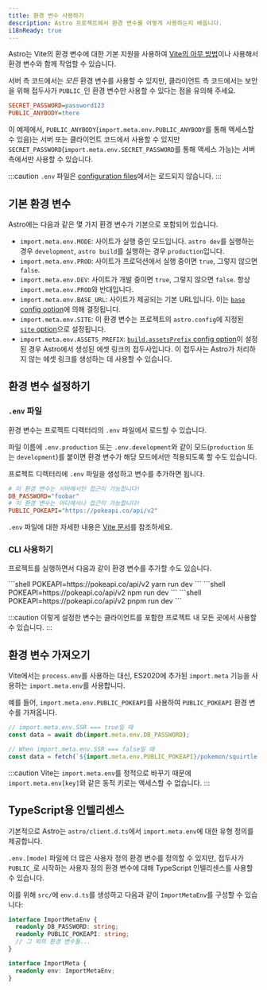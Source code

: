 ```yaml
---
title: 환경 변수 사용하기
description: Astro 프로젝트에서 환경 변수를 어떻게 사용하는지 배웁니다.
i18nReady: true
---
```


Astro는 Vite의 환경 변수에 대한 기본 지원을 사용하여 [Vite의 아무 방법](https://vitejs.dev/guide/env-and-mode.html)이나 사용해서 환경 변수와 함께 작업할 수 있습니다.

서버 측 코드에서는 _모든_ 환경 변수를 사용할 수 있지만, 클라이언트 측 코드에서는 보안을 위해 접두사가 `PUBLIC_`인 환경 변수만 사용할 수 있다는 점을 유의해 주세요.

```ini title=".env"
SECRET_PASSWORD=password123
PUBLIC_ANYBODY=there
```

이 예제에서, `PUBLIC_ANYBODY`(`import.meta.env.PUBLIC_ANYBODY`를 통해 액세스할 수 있음)는 서버 또는 클라이언트 코드에서 사용할 수 있지만 `SECRET_PASSWORD`(`import.meta.env.SECRET_PASSWORD`를 통해 액세스 가능)는 서버 측에서만 사용할 수 있습니다.

:::caution
`.env` 파일은 [configuration files](/ko/guides/configuring-astro/#environment-variables)에서는 로드되지 않습니다.
:::

## 기본 환경 변수

Astro에는 다음과 같은 몇 가지 환경 변수가 기본으로 포함되어 있습니다.

- `import.meta.env.MODE`: 사이트가 실행 중인 모드입니다. `astro dev`를 실행하는 경우 `development`, `astro build`를 실행하는 경우 `production`입니다.
- `import.meta.env.PROD`: 사이트가 프로덕션에서 실행 중이면 `true`, 그렇지 않으면 `false`.
- `import.meta.env.DEV`: 사이트가 개발 중이면 `true`, 그렇지 않으면 `false`. 항상 `import.meta.env.PROD`와 반대입니다.
- `import.meta.env.BASE_URL`: 사이트가 제공되는 기본 URL입니다. 이는 [`base` config option](/ko/reference/configuration-reference/#base)에 의해 결정됩니다.
- `import.meta.env.SITE`: 이 환경 변수는 프로젝트의 `astro.config`에 지정된 [`site` option](/ko/reference/configuration-reference/#site)으로 설정됩니다.
- `import.meta.env.ASSETS_PREFIX`: [`build.assetsPrefix` config option](/en/reference/configuration-reference/#buildassetsprefix)이 설정된 경우 Astro에서 생성된 에셋 링크의 접두사입니다. 이 접두사는 Astro가 처리하지 않는 에셋 링크를 생성하는 데 사용할 수 있습니다.


## 환경 변수 설정하기

### `.env` 파일
환경 변수는 프로젝트 디렉터리의 `.env` 파일에서 로드할 수 있습니다.

파일 이름에 `.env.production` 또는 `.env.development`와 같이 모드(`production` 또는 `development`)를 붙이면 환경 변수가 해당 모드에서만 적용되도록 할 수도 있습니다.

프로젝트 디렉터리에 `.env` 파일을 생성하고 변수를 추가하면 됩니다.

```ini title=".env"
# 이 환경 변수는 서버에서만 접근이 가능합니다!
DB_PASSWORD="foobar"
# 이 환경 변수는 어디에서나 접근이 가능합니다!
PUBLIC_POKEAPI="https://pokeapi.co/api/v2"
```

`.env` 파일에 대한 자세한 내용은 [Vite 문서](https://vitejs.dev/guide/env-and-mode.html#env-files)를 참조하세요.

### CLI 사용하기
프로젝트를 실행하면서 다음과 같이 환경 변수를 추가할 수도 있습니다.

<PackageManagerTabs>
 <Fragment slot="yarn">
    ```shell
    POKEAPI=https://pokeapi.co/api/v2 yarn run dev
    ```
 </Fragment>
 <Fragment slot="npm">
    ```shell
    POKEAPI=https://pokeapi.co/api/v2 npm run dev
    ```
 </Fragment>
 <Fragment slot="pnpm">
    ```shell
    POKEAPI=https://pokeapi.co/api/v2 pnpm run dev
    ```
 </Fragment>
</PackageManagerTabs>

:::caution
이렇게 설정한 변수는 클라이언트를 포함한 프로젝트 내 모든 곳에서 사용할 수 있습니다.
:::
## 환경 변수 가져오기

Vite에서는 `process.env`를 사용하는 대신, ES2020에 추가된 `import.meta` 기능을 사용하는 `import.meta.env`를 사용합니다.

예를 들어, `import.meta.env.PUBLIC_POKEAPI`를 사용하여 `PUBLIC_POKEAPI` 환경 변수를 가져옵니다.

```js /(?<!//.*)import.meta.env.[A-Z_]+/
// import.meta.env.SSR === true일 때
const data = await db(import.meta.env.DB_PASSWORD);

// When import.meta.env.SSR === false일 때
const data = fetch(`${import.meta.env.PUBLIC_POKEAPI}/pokemon/squirtle`);
```

:::caution
Vite는 `import.meta.env`를 정적으로 바꾸기 때문에 `import.meta.env[key]`와 같은 동적 키로는 액세스할 수 없습니다.
:::

## TypeScript용 인텔리센스

기본적으로 Astro는 `astro/client.d.ts`에서 `import.meta.env`에 대한 유형 정의를 제공합니다. 

`.env.[mode]` 파일에 더 많은 사용자 정의 환경 변수를 정의할 수 있지만, 접두사가 `PUBLIC_`로 시작하는 사용자 정의 환경 변수에 대해 TypeScript 인텔리센스를 사용할 수 있습니다.

이를 위해 `src/`에 `env.d.ts`를 생성하고 다음과 같이 `ImportMetaEnv`를 구성할 수 있습니다:

```ts title="src/env.d.ts"
interface ImportMetaEnv {
  readonly DB_PASSWORD: string;
  readonly PUBLIC_POKEAPI: string;
  // 그 외의 환경 변수들...
}

interface ImportMeta {
  readonly env: ImportMetaEnv;
}
```
